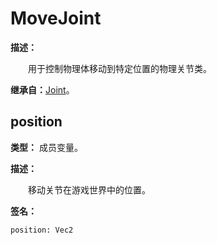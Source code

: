 
# MoveJoint

**描述：**

&emsp;&emsp;用于控制物理体移动到特定位置的物理关节类。

**继承自：**[Joint](/docs/api/Class/Joint)。

## position

**类型：** 成员变量。

**描述：**

&emsp;&emsp;移动关节在游戏世界中的位置。

**签名：**
```tl
position: Vec2
```
